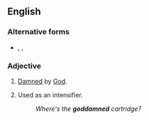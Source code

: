 ==English==

===Alternative forms===
* {{l|en|goddamn}}, {{l|en|god damn}}, {{l|en|God damn}}

===Adjective===
{{en-adj|-}}

# {{lb|en|pejorative}} [[damned|Damned]] by [[God]].
# {{lb|en|mildly|_|offensive}} Used as an intensifier.
#: ''Where's the '''goddamned''' cartridge?''